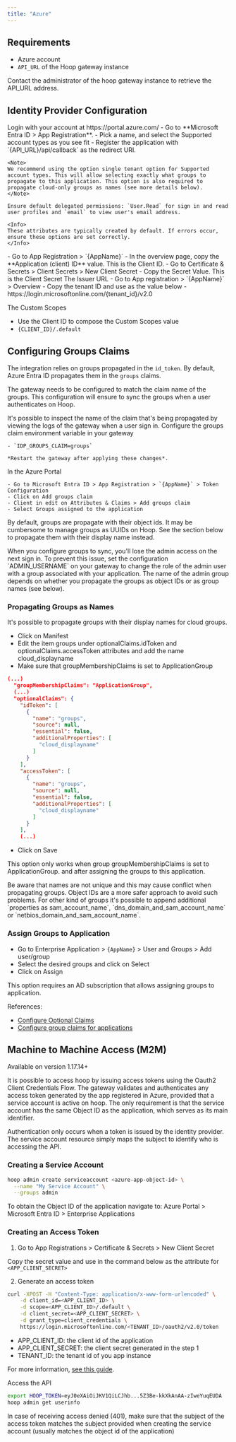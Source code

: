```yaml
---
title: "Azure"
---
```


## Requirements
- Azure account
- `API_URL` of the Hoop gateway instance

Contact the administrator of the hoop gateway instance to retrieve the API_URL address.

## Identity Provider Configuration

<Steps titleSize="h3">
  <Step title="Create an Application">
  	Login with your account at https://portal.azure.com/
	- Go to **Microsoft Entra ID > App Registration**.
	- Pick a name, and select the Supported account types as you see fit
	- Register the application with `{API_URL}/api/callback` as the redirect URI.

	<Note>
	We recommend using the option single tenant option for Supported account types. This will allow selecting exactly what groups to propagate to this application. This option is also required to propagate cloud-only groups as names (see more details below).
	</Note>

	Ensure default delegated permissions: `User.Read` for sign in and read user profiles and `email` to view user's email address.

	<Info>
	These attributes are typically created by default. If errors occur, ensure these options are set correctly.
	</Info>
  </Step>
  <Step title="Create the Client Credentials">
    - Go to App Registration > `{AppName}`
	- In the overview page, copy the **Application (client) ID** value. This is the Client ID.
	- Go to  Certificate & Secrets > Client Secrets > New Client Secret
	- Copy the Secret Value. This is the Client Secret
  </Step>
  <Step title="Collect Issuer and Custom Scopes Information">
  The Issuer URL
  - Go to App registration > `{AppName}` > Overview
  - Copy the tenant ID and use as the value below
  - https://login.microsoftonline.com/{tenant_id}/v2.0

  The Custom Scopes
  - Use the Client ID to compose the Custom Scopes value
  - `{CLIENT_ID}/.default`

  </Step>
</Steps>

## Configuring Groups Claims

The integration relies on groups propagated in the `id_token`. By default, Azure Entra ID propagates them in the `groups` claims.

The gateway needs to be configured to match the claim name of the groups.
This configuration will ensure to sync the groups when a user authenticates on Hoop.

<Tip>
  It's possible to inspect the name of the claim that's being propagated by viewing the logs of the gateway when a user sign in.
</Tip>

<Steps>
  <Step title="Configure the Groups Claim on Hoop">
    Configure the groups claim environment variable in your gateway

    - `IDP_GROUPS_CLAIM=groups`

    *Restart the gateway after applying these changes*.
  </Step>
  <Step title="Configure the Groups Claim on Azure">
    In the Azure Portal

    - Go to Microsoft Entra ID > App Registration > `{AppName}` > Token Configuration
    - Click on Add groups claim
    - Client in edit on Attributes & Claims > Add groups claim
    - Select Groups assigned to the application
  </Step>
</Steps>

By default, groups are propagate with their object ids. It may be cumbersome to manage groups as UUIDs on Hoop.
See the section below to propagate them with their display name instead.

<Warning>
  When you configure groups to sync, you'll lose the admin access on the next sign in.
  To prevent this issue, set the configuration `ADMIN_USERNAME` on your gateway to change the role of the admin user with a group associated with your application.
  The name of the admin group depends on whether you propagate the groups as object IDs or as group names (see below).
</Warning>

### Propagating Groups as Names

It's possible to propagate groups with their display names for cloud groups.

- Click on Manifest
- Edit the item groups under optionalClaims.idToken and optionalClaims.accessToken attributes and add the name cloud_displayname
- Make sure that groupMembershipClaims is set to ApplicationGroup

```json
(...)
  "groupMembershipClaims": "ApplicationGroup",
  (...)
  "optionalClaims": {
    "idToken": [
      {
        "name": "groups",
        "source": null,
        "essential": false,
        "additionalProperties": [
          "cloud_displayname"
        ]
      }
    ],
    "accessToken": [
      {
        "name": "groups",
        "source": null,
        "essential": false,
        "additionalProperties": [
          "cloud_displayname"
        ]
      }
    ],
    (...)
```

- Click on Save

This option only works when group groupMembershipClaims is set to ApplicationGroup. and after assigning the groups to this application.

<Warning>
  Be aware that names are not unique and this may cause conflict when propagating groups. Object IDs are a more safer approach to avoid such problems.
</Warning>

<Info>
  For other kind of groups it's possible to append additional `properties as sam_account_name`, `dns_domain_and_sam_account_name` or `netbios_domain_and_sam_account_name`.
</Info>

### Assign Groups to Application

- Go to Enterprise Application > `{AppName}` > User and Groups > Add user/group
- Select the desired groups and click on Select
- Click on Assign

<Info>This option requires an AD subscription that allows assigning groups to application.</Info>

References:

- [Configure Optional Claims](https://learn.microsoft.com/en-us/entra/identity-platform/optional-claims?tabs=manifest#configuring-group-optional-claims)
- [Configure group claims for applications](https://learn.microsoft.com/en-us/entra/identity/hybrid/connect/how-to-connect-fed-group-claims)

## Machine to Machine Access (M2M)

<Warning>Available on version 1.17.14+</Warning>

It is possible to access hoop by issuing access tokens using the Oauth2 Client Credentials Flow. The gateway validates and authenticates any access token generated by the app registered in Azure, provided that a service account is active on hoop. The only requirement is that the service account has the same Object ID as the application, which serves as its main identifier.

<Info>
  Authentication only occurs when a token is issued by the identity provider. The service account resource simply maps the subject to identify who is accessing the API.
</Info>

### Creating a Service Account

```sh
hoop admin create serviceaccount <azure-app-object-id> \
  --name "My Service Account" \
  --groups admin
```

<Info>
  To obtain the Object ID of the application navigate to: Azure Portal > Microsoft Entra ID > Enterprise Applications
</Info>

### Creating an Access Token

1. Go to App Registrations > Certificate & Secrets > New Client Secret

Copy the secret value and use in the command below as the attribute for `<APP_CLIENT_SECRET>`

2. Generate an access token

```sh
curl -XPOST -H "Content-Type: application/x-www-form-urlencoded" \
	-d client_id=<APP_CLIENT_ID> \
	-d scope=<APP_CLIENT_ID>/.default \
	-d client_secret=<APP_CLIENT_SECRET> \
	-d grant_type=client_credentials \
	https://login.microsoftonline.com/<TENANT_ID>/oauth2/v2.0/token
```

- APP_CLIENT_ID: the client id of the application
- APP_CLIENT_SECRET: the client secret generated in the step 1
- TENANT_ID: the tenant id of you app instance

For more information, [see this guide](https://learn.microsoft.com/en-us/entra/identity-platform/v2-oauth2-client-creds-grant-flow#get-a-token).

Access the API

```sh
export HOOP_TOKEN=eyJ0eXAiOiJKV1QiLCJhb...5Z3Be-kkXkAnAA-zIweYuqEUDA
hoop admin get userinfo
```

<Info>
  In case of receiving access denied (401), make sure that the subject of the access token matches the subject provided when creating the service account (usually matches the object id of the application)
</Info>
